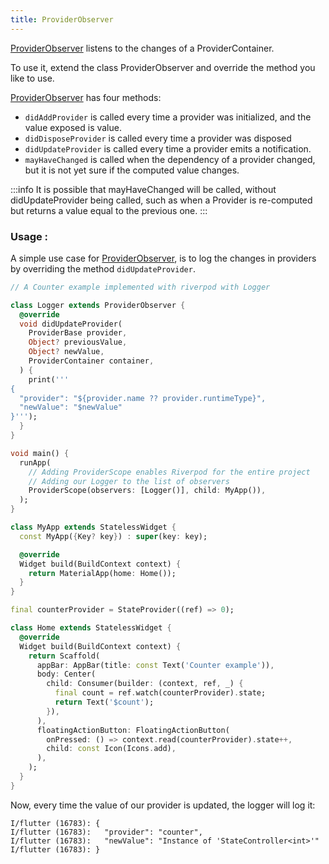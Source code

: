 ```yaml
---
title: ProviderObserver
---
```


[ProviderObserver] listens to the changes of a ProviderContainer.

To use it, extend the class ProviderObserver and override the method you like to use.

[ProviderObserver] has four methods:

- `didAddProvider` is called every time a provider was initialized, and the value exposed is value.
- `didDisposeProvider` is called every time a provider was disposed
- `didUpdateProvider` is called every time a provider emits a notification.
- `mayHaveChanged` is called when the dependency of a provider changed, but it is not yet sure if the computed value changes.

:::info
It is possible that mayHaveChanged will be called, without didUpdateProvider being called, such as when a Provider is re-computed but returns a value equal to the previous one.
:::

### Usage :

A simple use case for [ProviderObserver], is to log the changes in providers by overriding the method `didUpdateProvider`.

```dart
// A Counter example implemented with riverpod with Logger

class Logger extends ProviderObserver {
  @override
  void didUpdateProvider(
    ProviderBase provider,
    Object? previousValue,
    Object? newValue,
    ProviderContainer container,
  ) {
    print('''
{
  "provider": "${provider.name ?? provider.runtimeType}",
  "newValue": "$newValue"
}''');
  }
}

void main() {
  runApp(
    // Adding ProviderScope enables Riverpod for the entire project
    // Adding our Logger to the list of observers
    ProviderScope(observers: [Logger()], child: MyApp()),
  );
}

class MyApp extends StatelessWidget {
  const MyApp({Key? key}) : super(key: key);

  @override
  Widget build(BuildContext context) {
    return MaterialApp(home: Home());
  }
}

final counterProvider = StateProvider((ref) => 0);

class Home extends StatelessWidget {
  @override
  Widget build(BuildContext context) {
    return Scaffold(
      appBar: AppBar(title: const Text('Counter example')),
      body: Center(
        child: Consumer(builder: (context, ref, _) {
          final count = ref.watch(counterProvider).state;
          return Text('$count');
        }),
      ),
      floatingActionButton: FloatingActionButton(
        onPressed: () => context.read(counterProvider).state++,
        child: const Icon(Icons.add),
      ),
    );
  }
}
```

Now, every time the value of our provider is updated, the logger will log it:

```
I/flutter (16783): {
I/flutter (16783):   "provider": "counter",
I/flutter (16783):   "newValue": "Instance of 'StateController<int>'"
I/flutter (16783): }
```

[providerobserver]: https://pub.dev/documentation/riverpod/latest/riverpod/ProviderObserver-class.html
